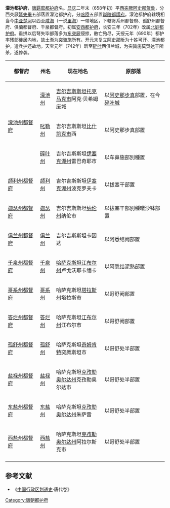 '''濛池都护府'''，[[唐|唐]][[羁縻|羁縻]][[都护府|都护府]]名。[[显庆|显庆]]二年末（658年初）平[[西突厥|西突厥]][[阿史那贺鲁|阿史那贺鲁]]，分西突厥[[弩失畢|弩失畢]]五部落置濛池都护府，分[[咄陸|咄陸]]五部置[[崑陵都護府|崑陵都護府]]。濛池都护府辖境相当今[[中亚|中亚]][[楚河|楚河]]以西至[[咸海|咸海]]（一说[[里海|里海]]）一带地区，下轄哥系州都督府、孤舒州都督府、俱蘭都督府、千泉都督府。初属[[安西都护府|安西都护府]]，长安三年（702年）改属[[北庭都护府|北庭都护府]]。垂拱以后弩失毕部落多为[[东突厥|东突厥]]侵掠，散亡殆尽，天授元年（690年）都护率残部徙居内地，故土渐为[[突骑施|突骑施]]所有。开元末复立[[阿史那昕|阿史那昕]]为十姓可汗、濛池都护，遣兵护还故地。天宝元年（742年）昕至[[碎叶|碎叶]]西俱兰城，为突骑施莫贺达干所杀，遂停袭。

{| border="2" cellpadding="4" cellspacing="1" style="background: #f9f9f9;font-size:95%; border: 1px #aaa solid; border-collapse: collapse;"
|- bgcolor="#B0C4DE" align="center"
!width=20%|都督府
!width=10%|州名
!width=30%|现在地名
!原部落
|-
|rowspan="3"|[[濛池州都督府|濛池州都督府]]||[[濛池州|濛池州]]||[[吉尔吉斯斯坦|吉尔吉斯斯坦]][[托克马克市|托克马克市]]阿克·贝希姆废城||以[[阿史那步真|阿史那步真]]部置，在今[[碎叶城|碎叶城]]
|-
|[[叱勒州|叱勒州]]||吉尔吉斯斯坦[[比什凯克市|比什凯克市]]西||以阿史那步真部置
|-
|[[碎叶州|碎叶州]]||吉尔吉斯斯坦[[伊塞克湖州|伊塞克湖州]]雷巴奇耶市||以车鼻施部別種置
|-
|[[颉利州都督府|颉利州都督府]]||[[颉利州|颉利州]]||吉尔吉斯斯坦[[伊塞克湖州|伊塞克湖州]]波克罗夫卡||以拔塞干部置
|-
|[[迦瑟州都督府|迦瑟州都督府]]||[[迦瑟州|迦瑟州]]||吉尔吉斯斯坦[[纳伦州|纳伦州]]纳伦市||以拔塞干部別種暾沙钵部置
|-
|[[俱兰州都督府|俱兰州都督府]]||[[俱兰州|俱兰州]]||吉尔吉斯斯坦卡因达||以阿悉结阙部置
|-
|[[千泉州都督府|千泉州都督府]]||[[千泉州|千泉州]]||[[哈萨克斯坦|哈萨克斯坦]][[江布尔州|江布尔州]]卢戈沃耶卡缅卡||以阿悉结泥熟部置
|-
|[[哥系州都督府|哥系州都督府]]||[[哥系州|哥系州]]||哈萨克斯坦[[塔拉斯州|塔拉斯州]]塔拉斯市||以哥舒阙部置
|-
|[[答烂州都督府|答烂州都督府]]||[[答烂州|答烂州]]||哈萨克斯坦[[江布尔州|江布尔州]]江布尔市||以哥舒阙部置
|-
|[[孤舒州都督府|孤舒州都督府]]||[[孤舒州|孤舒州]]||哈萨克斯坦[[奇姆肯特|奇姆肯特]]突厥斯坦市||以哥舒处半部置
|-
|[[盐禄州都督府|盐禄州都督府]]||[[盐禄州|盐禄州]]||哈萨克斯坦[[克孜勒奥尔达州|克孜勒奥尔达州]]克孜勒奥尔达市||以哥舒处半部置
|-
|[[东盐州都督府|东盐州都督府]]||[[东盐州|东盐州]]||哈萨克斯坦[[克孜勒奥尔达州|克孜勒奥尔达州]]朱萨雷||以哥舒处半部置
|-
|[[西盐州都督府|西盐州都督府]]||[[西盐州|西盐州]]||哈萨克斯坦[[克孜勒奥尔达州|克孜勒奥尔达州]]阿拉尔斯克市||以哥舒处半部置
|-
|}
==参考文献==
*《[[中国行政区划通史|中国行政区划通史]]·唐代卷》
{{古突厥}}
[[Category:唐朝都护府|Category:唐朝都护府]]